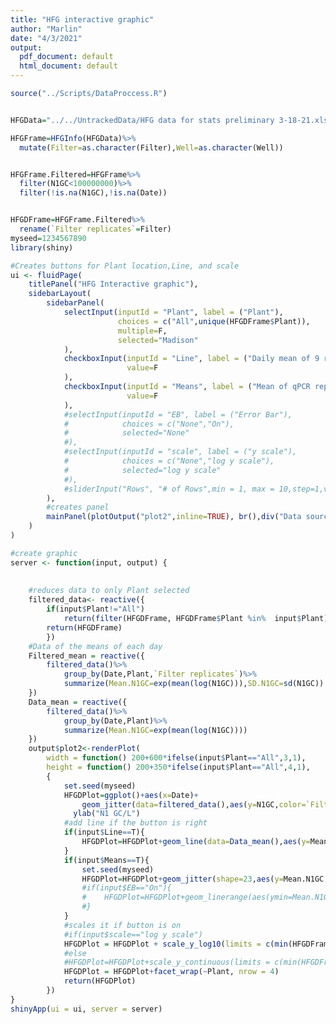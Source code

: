 ```yaml
---
title: "HFG interactive graphic"
author: "Marlin"
date: "4/3/2021"
output:
  pdf_document: default
  html_document: default
---
```

```r

source("../Scripts/DataProccess.R")


HFGData="../../UntrackedData/HFG data for stats preliminary 3-18-21.xlsx"

HFGFrame=HFGInfo(HFGData)%>%
  mutate(Filter=as.character(Filter),Well=as.character(Well))


HFGFrame.Filtered=HFGFrame%>%
  filter(N1GC<100000000)%>%
  filter(!is.na(N1GC),!is.na(Date))


HFGDFrame=HFGFrame.Filtered%>%
  rename(`Filter replicates`=Filter)
myseed=1234567890
library(shiny)
```

```r


#Creates buttons for Plant location,Line, and scale
ui <- fluidPage(
    titlePanel("HFG Interactive graphic"),
    sidebarLayout(
        sidebarPanel(
            selectInput(inputId = "Plant", label = ("Plant"),
                        choices = c("All",unique(HFGDFrame$Plant)),
                        multiple=F,
                        selected="Madison"
            ),
            checkboxInput(inputId = "Line", label = ("Daily mean of 9 replicates"),
                          value=F
            ),
            checkboxInput(inputId = "Means", label = ("Mean of qPCR replicates"),
                          value=F
            ),
            #selectInput(inputId = "EB", label = ("Error Bar"),
            #            choices = c("None","On"),
            #            selected="None"
            #),
            #selectInput(inputId = "scale", label = ("y scale"),
            #            choices = c("None","log y scale"),
            #            selected="log y scale"
            #),
            #sliderInput("Rows", "# of Rows",min = 1, max = 10,step=1,value=1)
        ),
        #creates panel
        mainPanel(plotOutput("plot2",inline=TRUE), br(),div("Data source: HFG data for stats preliminary 3-18-21.xlsx from 3/18/2021 jocelyn.hemming@slh.wisc.edu email."),div("Questions? Contact Marlin Lee mrlee6@wisc.edu or Steve Goldstein sgoldstein@wisc.edu"))
    )
)
```


```r
#create graphic                                       
server <- function(input, output) {
    
    
    #reduces data to only Plant selected
    filtered_data<- reactive({
        if(input$Plant!="All")
            return(filter(HFGDFrame, HFGDFrame$Plant %in%  input$Plant))
        return(HFGDFrame)
        })
    #Data of the means of each day
    Filtered_mean = reactive({
        filtered_data()%>%
            group_by(Date,Plant,`Filter replicates`)%>%
            summarize(Mean.N1GC=exp(mean(log(N1GC))),SD.N1GC=sd(N1GC))
    })
    Data_mean = reactive({
        filtered_data()%>%
            group_by(Date,Plant)%>%
            summarize(Mean.N1GC=exp(mean(log(N1GC))))
    })
    output$plot2<-renderPlot(
        width = function() 200+600*ifelse(input$Plant=="All",3,1),
        height = function() 200+350*ifelse(input$Plant=="All",4,1),
        {
            set.seed(myseed)
            HFGDPlot=ggplot()+aes(x=Date)+
                geom_jitter(data=filtered_data(),aes(y=N1GC,color=`Filter replicates`),alpha=.7,height=0,width=.1,size=3)+
              ylab("N1 GC/L")
            #add line if the button is right
            if(input$Line==T){
                HFGDPlot=HFGDPlot+geom_line(data=Data_mean(),aes(y=Mean.N1GC),size=1)
            }
            if(input$Means==T){
                set.seed(myseed)
                HFGDPlot=HFGDPlot+geom_jitter(shape=23,aes(y=Mean.N1GC,fill=`Filter replicates`),size=5,height=0,width=.1,data=Filtered_mean())
                #if(input$EB=="On"){
                #    HFGDPlot=HFGDPlot+geom_linerange(aes(ymin=Mean.N1GC-SD.N1GC, ymax=Mean.N1GC+SD.N1GC,color=Filter),alpha=.7,size=2,data=Filtered_mean())
                #}
            }
            #scales it if button is on
            #if(input$scale=="log y scale")
            HFGDPlot = HFGDPlot + scale_y_log10(limits = c(min(HFGDFrame$N1GC),max(HFGDFrame$N1GC)))
            #else
            #HFGDPlot=HFGDPlot+scale_y_continuous(limits = c(min(HFGDFrame$N1GC),max(HFGDFrame$N1GC)))
            HFGDPlot = HFGDPlot+facet_wrap(~Plant, nrow = 4)
            return(HFGDPlot)
        })
}
shinyApp(ui = ui, server = server)
```